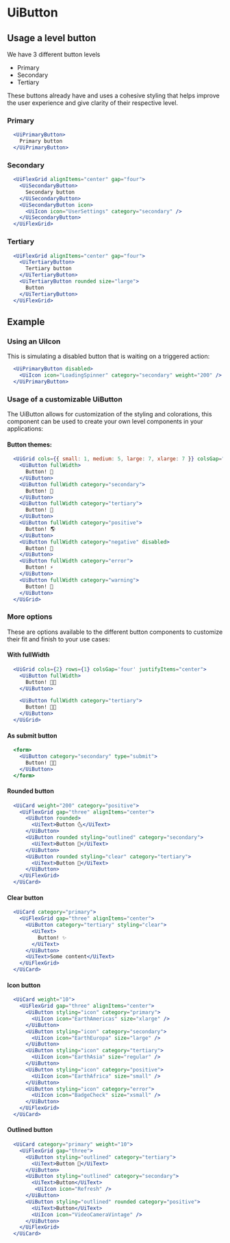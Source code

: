 
# UiButton

<Metadata packageName='button' packageJson={packageJson} description='An actionable element, commonly used in forms' includeInformation />

## Usage a level button

We have 3 different button levels

- Primary
- Secondary
- Tertiary

These buttons already have and uses a cohesive styling that helps improve the user experience and give clarity of their respective level.

### Primary

```jsx live scope={{UiPrimaryButton, UiSpacing, Sizing}}
  <UiPrimaryButton>
    Primary button
  </UiPrimaryButton>
```

### Secondary

```jsx live scope={{UiSecondaryButton, UiSpacing, Sizing, UiFlexGrid, UiIcon}}
  <UiFlexGrid alignItems="center" gap="four">
    <UiSecondaryButton>
      Secondary button
    </UiSecondaryButton>
    <UiSecondaryButton icon>
      <UiIcon icon="UserSettings" category="secondary" />
    </UiSecondaryButton>
  </UiFlexGrid>
```

### Tertiary

```jsx live scope={{UiTertiaryButton, UiSpacing, Sizing, UiFlexGrid, UiText}}
  <UiFlexGrid alignItems="center" gap="four">
    <UiTertiaryButton>
      Tertiary button
    </UiTertiaryButton>
    <UiTertiaryButton rounded size="large">
      Button
    </UiTertiaryButton>
  </UiFlexGrid>
```

## Example

### Using an UiIcon

This is simulating a disabled button that is waiting on a triggered action:

```jsx live scope={{UiPrimaryButton, UiSpacing, Sizing, UiIcon}}
  <UiPrimaryButton disabled>
    <UiIcon icon="LoadingSpinner" category="secondary" weight="200" />
  </UiPrimaryButton>
```

### Usage of a customizable UiButton

The UiButton allows for customization of the styling and colorations, this component can be used to create your own level components in your applications:

#### Button themes:

```jsx live scope={{UiGrid, UiButton}}
  <UiGrid cols={{ small: 1, medium: 5, large: 7, xlarge: 7 }} colsGap="three" rowsGap="three" justifyItems="center">
    <UiButton fullWidth>
      Button! 🐬
    </UiButton>
    <UiButton fullWidth category="secondary">
      Button! 🐉
    </UiButton>
    <UiButton fullWidth category="tertiary">
      Button! 🌹
    </UiButton>
    <UiButton fullWidth category="positive">
      Button! 🌎
    </UiButton>
    <UiButton fullWidth category="negative" disabled>
      Button! 🌈
    </UiButton>
    <UiButton fullWidth category="error">
      Button! ⚡️
    </UiButton>
    <UiButton fullWidth category="warning">
      Button! 🌋
    </UiButton>
  </UiGrid>
```

### More options

These are options available to the different button components to customize their fit and finish to your use cases:

#### With fullWidth

```jsx live scope={{UiGrid, UiButton, UiSpacing}}
  <UiGrid cols={2} rows={1} colsGap='four' justifyItems="center">
    <UiButton fullWidth>
      Button! 💅🏾
    </UiButton>

    <UiButton fullWidth category="tertiary">
      Button! 💅🏾
    </UiButton>
  </UiGrid>
```

#### As submit button

```jsx live scope={{UiButton}}
  <form>
    <UiButton category="secondary" type="submit">
      Button! 💅🏾
    </UiButton>
  </form>
```

#### Rounded button

```jsx live scope={{UiCard, UiFlexGrid, UiText, UiButton}}
  <UiCard weight="200" category="positive">
    <UiFlexGrid gap="three" alignItems="center">
      <UiButton rounded>
        <UiText>Button 🌜</UiText>
      </UiButton>
      <UiButton rounded styling="outlined" category="secondary">
        <UiText>Button 🍻</UiText>
      </UiButton>
      <UiButton rounded styling="clear" category="tertiary">
        <UiText>Button 📡</UiText>
      </UiButton>
    </UiFlexGrid>
  </UiCard>
```

#### Clear button

```jsx live scope={{UiCard, UiFlexGrid, UiButton, UiText}}
  <UiCard category="primary">
    <UiFlexGrid gap="three" alignItems="center">
      <UiButton category="tertiary" styling="clear">
        <UiText>
          Button! ✨
        </UiText>
      </UiButton>
      <UiText>Some content</UiText>
    </UiFlexGrid>
  </UiCard>
```

#### Icon button

```jsx live scope={{UiCard, UiFlexGrid, UiIcon, UiButton}}
  <UiCard weight="10">
    <UiFlexGrid gap="three" alignItems="center">
      <UiButton styling="icon" category="primary">
        <UiIcon icon="EarthAmericas" size="xlarge" />
      </UiButton>
      <UiButton styling="icon" category="secondary">
        <UiIcon icon="EarthEuropa" size="large" />
      </UiButton>
      <UiButton styling="icon" category="tertiary">
        <UiIcon icon="EarthAsia" size="regular" />
      </UiButton>
      <UiButton styling="icon" category="positive">
        <UiIcon icon="EarthAfrica" size="small" />
      </UiButton>
      <UiButton styling="icon" category="error">
        <UiIcon icon="BadgeCheck" size="xsmall" />
      </UiButton>
    </UiFlexGrid>
  </UiCard>
```

#### Outlined button

```jsx live scope={{UiCard, UiFlexGrid, UiText, UiButton, UiIcon}}
  <UiCard category="primary" weight="10">
    <UiFlexGrid gap="three">
      <UiButton styling="outlined" category="tertiary">
        <UiText>Button 🐼</UiText>
      </UiButton>
      <UiButton styling="outlined" category="secondary">
        <UiText>Button</UiText>
         <UiIcon icon="Refresh" />
      </UiButton>
      <UiButton styling="outlined" rounded category="positive">
        <UiText>Button</UiText>
        <UiIcon icon="VideoCameraVintage" />
      </UiButton>
    </UiFlexGrid>
  </UiCard>
```
